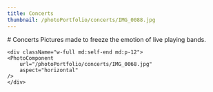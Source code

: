 ```yaml
---
title: Concerts
thumbnail: /photoPortfolio/concerts/IMG_0088.jpg
---
```


<section className="intro">
# Concerts
Pictures made to freeze the emotion of live playing bands.
</section>

<PhotoComponent 
	url="/photoPortfolio/concerts/IMG_0267.jpg"
	aspect="horizontal"
/>

<div className="min-w-full h-full md:gap-8 gap-4 flex md:flex-row flex-col md:p-12 snap-start">

<PhotoComponent 
	url="/photoPortfolio/concerts/IMG_0088.jpg"
	aspect="horizontal"
/>
</div>

<div className="min-w-full h-full gap-4 flex md:flex-row flex-col snap-center">
	<div className="w-full md:p-0">
	<PhotoComponent 
		url="/photoPortfolio/concerts/IMG_0422.jpg"
		aspect="horizontal"
	/>
	</div>

	<div className="w-full md:self-end md:p-12">
	<PhotoComponent 
		url="/photoPortfolio/concerts/IMG_0068.jpg"
		aspect="horizontal"
	/>
	</div>
</div>

<PhotoComponent 
	url="/photoPortfolio/concerts/IMG_0461.jpg"
	aspect="horizontal"
/>
